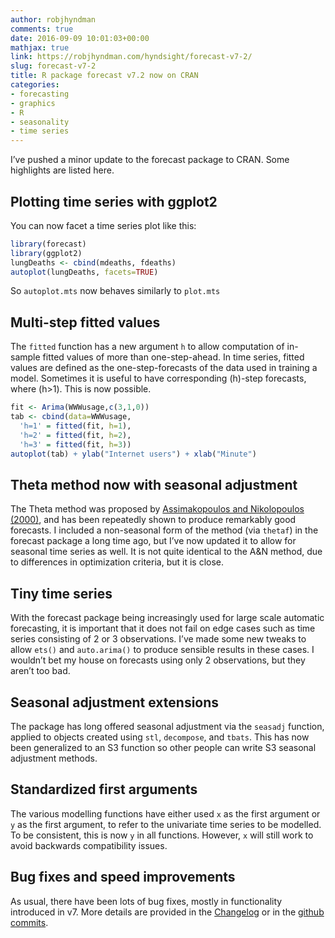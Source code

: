 ```yaml
---
author: robjhyndman
comments: true
date: 2016-09-09 10:01:03+00:00
mathjax: true
link: https://robjhyndman.com/hyndsight/forecast-v7-2/
slug: forecast-v7-2
title: R package forecast v7.2 now on CRAN
categories:
- forecasting
- graphics
- R
- seasonality
- time series
---
```


I’ve pushed a minor update to the forecast package to CRAN. Some highlights are listed here.

<!-- more -->

## Plotting time series with ggplot2

You can now facet a time series plot like this:

```r
library(forecast)
library(ggplot2)
lungDeaths <- cbind(mdeaths, fdeaths)
autoplot(lungDeaths, facets=TRUE)
```

So `autoplot.mts` now behaves similarly to `plot.mts`

## Multi-step fitted values

The `fitted` function has a new argument `h` to allow computation of in-sample fitted values of more than one-step-ahead. In time series, fitted values are defined as the one-step-forecasts of the data used in training a model. Sometimes it is useful to have corresponding \(h\)-step forecasts, where \(h>1\). This is now possible.

```r
fit <- Arima(WWWusage,c(3,1,0))
tab <- cbind(data=WWWusage,
  'h=1' = fitted(fit, h=1),
  'h=2' = fitted(fit, h=2),
  'h=3' = fitted(fit, h=3))
autoplot(tab) + ylab("Internet users") + xlab("Minute")
```

## Theta method now with seasonal adjustment

The Theta method was proposed by [Assimakopoulos and Nikolopoulos (2000)](http://dx.doi.org/10.1016/S0169-2070(00)00066-2), and has been repeatedly shown to produce remarkably good forecasts. I included a non-seasonal form of the method (via `thetaf`) in the forecast package a long time ago, but I’ve now updated it to allow for seasonal time series as well. It is not quite identical to the A&N method, due to differences in optimization criteria, but it is close.

## Tiny time series

With the forecast package being increasingly used for large scale automatic forecasting, it is important that it does not fail on edge cases such as time series consisting of 2 or 3 observations. I’ve made some new tweaks to allow `ets()` and `auto.arima()` to produce sensible results in these cases. I wouldn’t bet my house on forecasts using only 2 observations, but they aren’t too bad.

## Seasonal adjustment extensions

The package has long offered seasonal adjustment via the `seasadj` function, applied to objects created using `stl`, `decompose`, and `tbats`. This has now been generalized to an S3 function so other people can write S3 seasonal adjustment methods.

## Standardized first arguments

The various modelling functions have either used `x` as the first argument or `y` as the first argument, to refer to the univariate time series to be modelled. To be consistent, this is now `y` in all functions. However, `x` will still work to avoid backwards compatibility issues.

## Bug fixes and speed improvements

As usual, there have been lots of bug fixes, mostly in functionality introduced in v7. More details are provided in the [Changelog](http://pkg.robjhyndman.com/forecast/news/) or in the [github commits](https://github.com/robjhyndman/forecast/commits/master).
